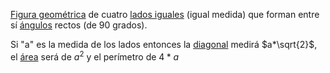 [[Figura geométrica]] de cuatro [[lados iguales]] (igual medida) que forman entre sí [[ángulos]] rectos (de 90 grados).

Si "a" es la medida de los lados entonces la [[diagonal]] medirá <math>a*\sqrt{2}</math>, el [[área]] será de <math>a^2</math> y el perímetro de <math>4*a</math>